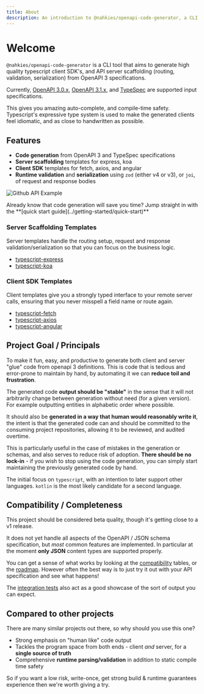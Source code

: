 ```yaml
---
title: About
description: An introduction to @nahkies/openapi-code-generator, a CLI tool that generates high-quality TypeScript client SDKs and server scaffolding from OpenAPI 3 and TypeSpec specifications.
---
```



# Welcome

`@nahkies/openapi-code-generator` is a CLI tool that aims to generate high quality typescript client SDK's,
and API server scaffolding (routing, validation, serialization) from OpenAPI 3 specifications.

Currently, [OpenAPI 3.0.x](https://spec.openapis.org/oas/v3.0.4.html), [OpenAPI 3.1.x](https://spec.openapis.org/oas/v3.1.1.html), and [TypeSpec](https://typespec.io/) are supported input specifications.

This gives you amazing auto-complete, and compile-time safety. Typescript's expressive type system is used to
make the generated clients feel idiomatic, and as close to handwritten as possible.

## Features
- **Code generation** from OpenAPI 3 and TypeSpec specifications
- **Server scaffolding** templates for express, koa
- **Client SDK** templates for fetch, axios, and angular
- **Runtime validation** and **serialization** using `zod` (either v4 or v3), or `joi`, of request and response bodies

![Github API Example](/example.png)

<Callout type="info">
  Already know that code generation will save you time? Jump straight in with the **[quick start guide](../getting-started/quick-start)**
</Callout>

### Server Scaffolding Templates
Server templates handle the routing setup, request and response validation/serialization so that you
can focus on the business logic.

- [typescript-express](/guides/server-templates/typescript-express)
- [typescript-koa](/guides/server-templates/typescript-koa)

### Client SDK Templates
Client templates give you a strongly typed interface to your remote server calls, ensuring that you
never misspell a field name or route again.
- [typescript-fetch](../guides/client-templates/typescript-fetch)
- [typescript-axios](../guides/client-templates/typescript-axios)
- [typescript-angular](../guides/client-templates/typescript-angular)


## Project Goal / Principals
To make it fun, easy, and productive to generate both client and server "glue"
code from openapi 3 definitions. This is code that is tedious and error-prone to maintain by hand,
by automating it we can **reduce toil and frustration**.

The generated code **output should be "stable"** in the sense that it will not
arbitrarily change between generation without need (for a given version). For
example outputting entities in alphabetic order where possible.

It should also be **generated in a way that human would reasonably write it**,
the intent is that the generated code can and should be committed to the consuming project
repositories, allowing it to be reviewed, and audited overtime.

This is particularly useful in the case of mistakes in the generation or schemas, and also
serves to reduce risk of adoption. **There should be no lock-in** - if you wish to stop using the
code generation, you can simply start maintaining the previously generated code by hand.

The initial focus on `typescript`, with an intention to later support other languages. `kotlin`
is the most likely candidate for a second language.


## Compatibility / Completeness
This project should be considered beta quality, though it's getting close to a v1 release.

It does not yet handle all aspects of the OpenAPI / JSON schema specification, but *most* common
features are implemented. In particular at the moment __only JSON__ content types are supported properly.

You can get a sense of what works by looking at the [compatibility](./compatibility) tables, or the [roadmap](./roadmap).
However often the best way is to just try it out with your API specification and see what happens!

The [integration tests](https://github.com/mnahkies/openapi-code-generator/tree/main/integration-tests) also act as a good showcase of the sort of output you can expect.


## Compared to other projects
There are many similar projects out there, so why should you use this one?

- Strong emphasis on "human like" code output
- Tackles the program space from both ends - client *and* server, for a **single source of truth**
- Comprehensive **runtime parsing/validation** in addition to static compile time safety

So if you want a low risk, write-once, get strong build & runtime guarantees experience then we're worth giving a try.
